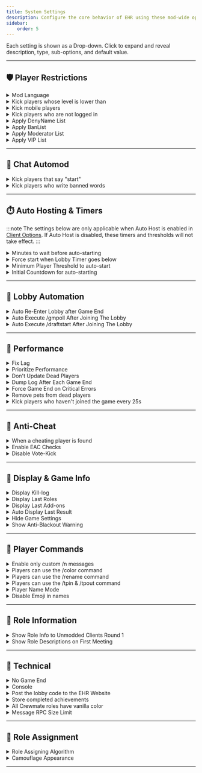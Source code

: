 ```yaml
---
title: System Settings
description: Configure the core behavior of EHR using these mod-wide options.
sidebar:
    order: 5
---
```


Each setting is shown as a Drop-down. Click to expand and reveal description, type, sub-options, and default value.

---

## 🛡️ Player Restrictions

<details>
  <summary>Mod Language</summary>

- **Type**: Options 
- **Description**: Language used by the mod UI.
- **Options**: Use Game Language, Hungarian, Polish, Indonesian, etc.  
- **Default**: `Use Game Language`

</details>

<details>
  <summary>Kick players whose level is lower than</summary>

- **Type**: Number  
- **Description**: Prevents players below the specified level from joining.
- **Default**: `0`

</details>

<details>
  <summary>Kick mobile players</summary>

- **Type**: Toggle  
- **Description**: Prevents mobile players from joining. 
- **Default**: `❌`

</details>

<details>
  <summary>Kick players who are not logged in</summary>

- **Type**: Toggle  
- **Description**: Prevents players who are not logged in from joining.  
- **Default**: `❌`

</details>

<details>
  <summary>Apply DenyName List</summary>

- **Type**: Toggle  
- **Description**: Prevents players with blacklisted usernames from joining.  
- **Default**: `✔️`

</details>

<details>
  <summary>Apply BanList</summary>

- **Type**: Toggle  
- **Description**: Prevents banned players from joining.  
- **Default**: `✔️`

</details>

<details>
  <summary>Apply Moderator List</summary>

- **Type**: Toggle  
- **Description**: Applies moderator status to players in the Moderator list.  
- **Default**: `✔️`

</details>

<details>
  <summary>Apply VIP List</summary>

- **Type**: Toggle  
- **Description**: Applies VIP status to players in the VIP list.  
- **Default**: `✔️`

</details>

---

## 🚫 Chat Automod

<details>
  <summary>Kick players that say "start"</summary>

- **Type**: Toggle  
- **Description**: Kicks players who type "start" in lobby chat.  
- **Default**: `❌`

<details>
  <summary><em>Sub-options</em></summary>

- **Warnings before kick**  
  - **Type:** Number  
  - **Default:** `1`

- **Block after kick**  
  - **Type:** Toggle  
  - **Default:** `❌`

</details>
</details>

<details>
  <summary>Kick players who write banned words</summary>

- **Type**: Toggle  
- **Description**: Kicks players who use prohibited words.  
- **Default**: `❌`

<details>
  <summary><em>Sub-options</em></summary>

- **Warnings before kick**  
  - Type: Number  
  - Default: `3`

- **Block after kick**  
  - Type: Toggle  
  - Default: `❌`

- **Warn player**  
  - Type: Toggle  
  - Default: `❌`

</details>
</details>

---

## ⏱️ Auto Hosting & Timers

:::note
The settings below are only applicable when Auto Host is enabled in [Client Options](../client-options). If Auto Host is disabled, these timers and thresholds will not take effect.
:::

<details>
  <summary>Minutes to wait before auto-starting</summary>

- **Type**: Time (minutes)  
- **Description**: Auto-starts after this delay if minimum player threshold is met.  
- **Default**: `2.0`

</details>

<details>
  <summary>Force start when Lobby Timer goes below</summary>

- **Type**: Time (minutes)  
- **Description**: Forces game start regardless of player count once this time limit is hit.  
- **Default**: `6.0`

</details>

<details>
  <summary>Minimum Player Threshold to auto-start</summary>

- **Type**: Number  
- **Description**: Required players to enable auto-start.  
- **Default**: `5`

</details>

<details>
  <summary>Initial Countdown for auto-starting</summary>

- **Type**: Time (seconds)  
- **Description**: Countdown duration before the game starts once auto-start is triggered.  
- **Default**: `20`

</details>

---

## 🔁 Lobby Automation

<details>
  <summary>Auto Re-Enter Lobby after Game End</summary>

- **Type**: Toggle  
- **Description**: Automatically rejoins the lobby after a game ends.  
- **Default**: `❌`

<details>
  <summary><em>Sub-option</em></summary>

- **Delay before Auto Re-Entering Lobby**
  - **Type**: Time (seconds) 
  - **Description**: Delay before rejoining the lobby after a game ends.  
  - **Default**: `10`

</details>
</details>

<details>
  <summary>Auto Execute /gmpoll After Joining The Lobby</summary>

- **Type**: Toggle  
- **Description**: Automatically runs the `/gmpoll` command after joining the lobby.  
- **Default**: `❌`

<details>
  <summary><em>Sub-option</em></summary>

- **Delay Before Auto Executing /gmpoll**
  - **Type**: Time  
  - **Description**: Wait time before executing `/gmpoll`.  
  - **Default**: `15`

</details>
</details>

<details>
  <summary>Auto Execute /draftstart After Joining The Lobby</summary>

- **Type**: Toggle  
- **Description**: Automatically runs the `/draftstart` command after joining the lobby.  
- **Default**: `❌`

<details>
  <summary><em>Sub-option</em></summary>

- **Delay Before Auto Executing /draftstart**
  - **Type**: Time  
  - **Description**: Wait time before executing `/draftstart`.  
  - **Default**: `90`

</details>
</details>

---

## 🧠 Performance

<details>
  <summary>Fix Lag</summary>

- **Type**: Toggle  
- **Description**: Enables various fixes to reduce lag during gameplay.  
- **Default**: `✔️`

</details>

<details>
  <summary>Prioritize Performance</summary>

- **Type**: Toggle  
- **Description**: Sends fewer updates to clients to improve overall performance.  
- **Default**: `❌`

</details>

<details>
  <summary>Don't Update Dead Players</summary>

- **Type**: Toggle  
- **Description**: Reduces updates for dead players to improve performance.  
- **Default**: `✔️`

</details>

<details>
  <summary>Dump Log After Each Game End</summary>

- **Type**: Toggle  
- **Description**: Saves a log file after each game ends.  
- **Default**: `✔️`

</details>

<details>
  <summary>Force Game End on Critical Errors</summary>

- **Type**: Toggle  
- **Description**: Ends the game automatically if a serious error is detected.  
- **Default**: `✔️`

</details>

<details>
  <summary>Remove pets from dead players</summary>

- **Type**: Toggle  
- **Description**: Hides pets from the bodies of dead players.  
- **Default**: `❌`

</details>

<details>
  <summary>Kick players who haven't joined the game every 25s</summary>

- **Type**: Toggle  
- **Description**: Kicks idle players from the lobby periodically.  
- **Default**: `✔️`

</details>

---

## 🔐 Anti-Cheat

<details>
  <summary>When a cheating player is found</summary>

- **Type**: Options  
- **Description**: Choose how to respond when cheating is detected.  
- **Options**: Cancel Action Only, Notify Me, Notify Everyone, Kick, Ban, Ban For This Session Only  
- **Default**: `Cancel Action Only`

</details>

<details>
  <summary>Enable EAC Checks</summary>

- **Type**: Toggle  
- **Description**: Detects speed hacks using movement analysis. May cause false positives.
- **Default**: `❌`

</details>

<details>
  <summary>Disable Vote-Kick</summary>

- **Type**: Toggle  
- **Description**: Disables vote-kick to prevent hacker abuse.   
- **Default**: `✔️`

</details>

---

## 📃 Display & Game Info

<details>
  <summary>Display Kill-log</summary>

- **Type**: Toggle  
- **Description**: Shows kill information during the game.  
- **Default**: `✔️`

</details>

<details>
  <summary>Display Last Roles</summary>

- **Type**: Toggle  
- **Description**: Shows role assignments from the previous game.  
- **Default**: `✔️`

</details>

<details>
  <summary>Display Last Add-ons</summary>

- **Type**: Toggle  
- **Description**: Displays which add-ons were used in the previous game.  
- **Default**: `✔️`

</details>

<details>
  <summary>Auto Display Last Result</summary>

- **Type**: Toggle  
- **Description**: Automatically shows results of the previous game.  
- **Default**: `✔️`

</details>

<details>
  <summary>Hide Game Settings</summary>

- **Type**: Toggle  
- **Description**: Hides the game’s custom rules/settings UI.  
- **Default**: `❌`

</details>

<details>
  <summary>Show Anti-Blackout Warning</summary>

- **Type**: Toggle  
- **Description**: Shows a warning if ejection screen is overridden.  
- **Default**: `✔️`

</details>

---

## 👥 Player Commands

<details>
  <summary>Enable only custom /n messages</summary>

- **Type**: Toggle  
- **Description**: Replaces default `/n` command with a custom message.  
- **Default**: `❌`

</details>

<details>
  <summary>Players can use the /color command</summary>

- **Type**: Toggle  
- **Description**: Allows players to change their color with `/color`.  
- **Default**: `❌`

</details>

<details>
  <summary>Players can use the /rename command</summary>

- **Type**: Toggle  
- **Description**: Allows players to change their name with `/rename`.  
- **Default**: `❌`

</details>

<details>
  <summary>Players can use the /tpin & /tpout command</summary>

- **Type**: Toggle  
- **Description**: Allows players to teleport into or out of the dropship area while in the lobby using the /tpin and /tpout commands.
- **Default**: `❌`

</details>

<details>
  <summary>Player Name Mode</summary>

- **Type**: Options  
- **Description**: Choose how player names are displayed.  
- **Options**: Disable, Color, Random  
- **Default**: `Disable`

</details>

<details>
  <summary>Disable Emoji in names</summary>

- **Type**: Toggle  
- **Description**: Prevents players from using emojis in their names.  
- **Default**: `✔️`

</details>

---

## 📘 Role Information

<details>
  <summary>Show Role Info to Unmodded Clients Round 1</summary>

- **Type**: Toggle  
- **Description**: Shows modded role info to unmodded players in Round 1.  
- **Default**: `✔️`

<details>
  <summary><em>Sub-option</em></summary>

- **Show Long Role Descriptions**
  - **Type**: Toggle  
  - **Description**: Uses long versions of role descriptions.  
  - **Default**: `✔️`

</details>
</details>

<details>
  <summary>Show Role Descriptions on First Meeting</summary>

- **Type**: Toggle  
- **Description**: Shows role info on meeting for unmodded players.  
- **Default**: `✔️`

</details>

---

## 🧪 Technical

<details>
  <summary>No Game End</summary>

- **Type**: Toggle  
- **Description**: Prevents the game from ending.  
- **Default**: `❌`

</details>

<details>
  <summary>Console</summary>

- **Type**: Toggle  
- **Description**: Enables access to the in-game console.  
- **Default**: `❌`

</details>

<details>
  <summary>Post the lobby code to the EHR Website</summary>

- **Type**: Toggle  
- **Description**: Publishes your lobby code to the [EHR website](https://gurge44.pythonanywhere.com/lobbies).  
- **Default**: `✔️`

</details>

<details>
  <summary>Store completed achievements</summary>

- **Type**: Toggle  
- **Description**: Saves achievements to EHR database to prevent loss of progress in case of a reinstall or an update.
- **Default**: `✔️`

</details>

<details>
  <summary>All Crewmate roles have vanilla color</summary>

- **Type**: Toggle  
- **Description**: Overrides custom colors for all crewmates.  
- **Default**: `❌`

</details>

<details>
  <summary>Message RPC Size Limit</summary>

- **Type**: Number  
- **Description**: Sets the max message size. Higher values may increase disconnect risk.  
- **Default**: `1400`

</details>

---

## 🎲 Role Assignment

<details>
  <summary>Role Assigning Algorithm</summary>

- **Type**: Options  
- **Description**: Algorithm used to randomly assign roles.  
- **Options**: Default, .NET System.Random, HashRandom, Xorshift, MersenneTwister  
- **Default**: `MersenneTwister`

</details>

<details>
  <summary>Camouflage Appearance</summary>

- **Type**: Options  
- **Description**: Sets how camouflaged players appear.  
- **Options**: Default, Host, KARPED1EM, Gurge44, TommyXL  
- **Default**: `Default`

</details>

---